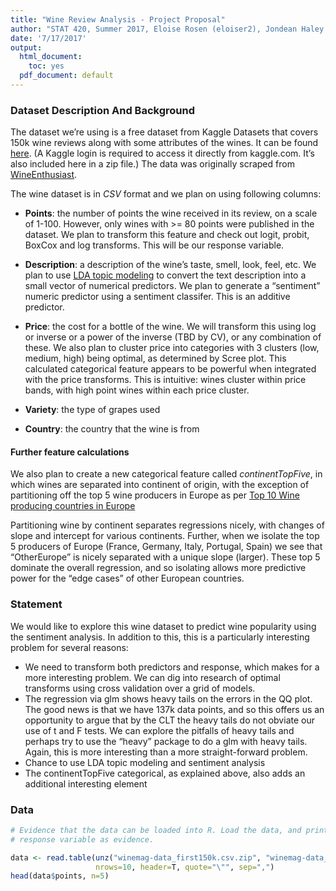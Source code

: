 ```yaml
---
title: "Wine Review Analysis - Project Proposal"
author: "STAT 420, Summer 2017, Eloise Rosen (eloiser2), Jondean Haley (jahaley2), Nilesh Malpekar (nmalpe2)"
date: '7/17/2017'
output:
  html_document: 
    toc: yes
  pdf_document: default
---
```


### Dataset Description And Background
The dataset we're using is a free dataset from Kaggle Datasets that covers 150k wine reviews along with some attributes of the wines. It can be found [here](https://www.kaggle.com/zynicide/wine-reviews). (A Kaggle login is required to access it directly from kaggle.com. It's also included here in a zip file.) The data was originally scraped from [WineEnthusiast](http://www.winemag.com/?s=&drink_type=wine). 

The wine dataset is in *CSV* format and we plan on using following columns:

* **Points**: the number of points the wine received in its review, on a scale of 1-100. However, only wines with >= 80 points were published in the dataset. 
We plan to transform this feature and check out logit, probit, BoxCox and log transforms. This will be our response variable.

* **Description**: a description of the wine's taste, smell, look, feel, etc. 
We plan to use [LDA topic modeling](http://tidytextmining.com/topicmodeling.html) to convert the text description into a small vector of numerical predictors. We plan to generate a "sentiment" numeric predictor using a sentiment classifer. This is an additive predictor.

* **Price**: the cost for a bottle of the wine. 
We will transform this using log or inverse or a power of the inverse (TBD by CV), or any combination of these. We also plan to cluster price into categories with 3 clusters (low, medium, high) being optimal, as determined by Scree plot. This calculated categorical feature appears to be powerful when integrated with the price transforms. This is intuitive: wines cluster within price bands, with high point wines within each price cluster.

* **Variety**: the type of grapes used

* **Country**: the country that the wine is from

#### Further feature calculations
We also plan to create a new categorical feature called *continentTopFive*, in which wines are separated into continent of origin, with the exception of partitioning off the top 5 wine producers in Europe as per [Top 10 Wine producing countries in Europe](http://www.businessrevieweurope.eu/top10/250/Top-10:-Wine-Producing-Countries-in-Europe) 

Partitioning wine by continent separates regressions nicely, with changes of slope and intercept for various continents.  Further, when we isolate the top 5 producers of Europe (France, Germany, Italy, Portugal, Spain) we see that "OtherEurope" is nicely separated with a unique slope (larger).  These top 5 dominate the overall regression, and so isolating allows more predictive power for the "edge cases" of other European countries.


### Statement
We would like to explore this wine dataset to predict wine popularity using the sentiment analysis. In addition to this, this is a particularly interesting problem for several reasons:

* We need to transform both predictors and response, which makes for a more interesting problem. We can dig into research of optimal transforms using cross validation over a grid of models.
* The regression via glm shows heavy tails on the errors in the QQ plot. The good news is that we have 137k data points, and so this offers us an opportunity to argue that by the CLT the heavy tails do not obviate our use of t and F tests. We can explore the pitfalls of heavy tails and perhaps try to use the "heavy" package to do a glm with heavy tails. Again, this is more interesting than a more straight-forward problem.
* Chance to use LDA topic modeling and sentiment analysis
* The continentTopFive categorical, as explained above, also adds an additional interesting element

### Data

```r
# Evidence that the data can be loaded into R. Load the data, and print the first few values of the 
# response variable as evidence.

data <- read.table(unz("winemag-data_first150k.csv.zip", "winemag-data_first150k.csv"), 
                   nrows=10, header=T, quote="\"", sep=",")
head(data$points, n=5)
```
